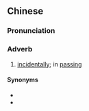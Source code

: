 ==Chinese==
{{zh-forms|s=捎带}}

===Pronunciation===
{{zh-pron
|m=shāodài
|c=saau1 daai3
|mn=qz,xm,zz:sau-tài
|cat=adv
}}

===Adverb===
{{zh-adv}}

# [[incidentally]]; in [[passing]]

====Synonyms====
* {{zh-l|順便}}
* {{zh-l|附帶}}